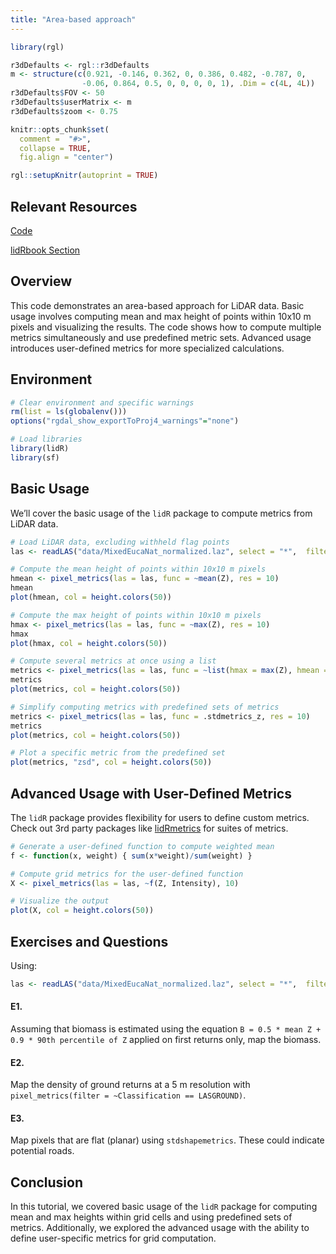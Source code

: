 ```yaml
---
title: "Area-based approach"
---
```


```r
library(rgl)

r3dDefaults <- rgl::r3dDefaults
m <- structure(c(0.921, -0.146, 0.362, 0, 0.386, 0.482, -0.787, 0, 
                -0.06, 0.864, 0.5, 0, 0, 0, 0, 1), .Dim = c(4L, 4L))
r3dDefaults$FOV <- 50
r3dDefaults$userMatrix <- m
r3dDefaults$zoom <- 0.75

knitr::opts_chunk$set(
  comment =  "#>", 
  collapse = TRUE,
  fig.align = "center")

rgl::setupKnitr(autoprint = TRUE)
```

## Relevant Resources

[Code](https://github.com/tgoodbody/lidRtutorial/blob/main/code/tutorials/03_aba.R)

[lidRbook Section](https://r-lidar.github.io/lidRbook/modeling-aba.html)

## Overview

This code demonstrates an area-based approach for LiDAR data. Basic usage involves computing mean and max height of points within 10x10 m pixels and visualizing the results. The code shows how to compute multiple metrics simultaneously and use predefined metric sets. Advanced usage introduces user-defined metrics for more specialized calculations.

## Environment

```r
# Clear environment and specific warnings
rm(list = ls(globalenv()))
options("rgdal_show_exportToProj4_warnings"="none")

# Load libraries
library(lidR)
library(sf)
```

## Basic Usage

We'll cover the basic usage of the `lidR` package to compute metrics from LiDAR data.

```r
# Load LiDAR data, excluding withheld flag points
las <- readLAS("data/MixedEucaNat_normalized.laz", select = "*",  filter = "-set_withheld_flag 0")
```

```r
# Compute the mean height of points within 10x10 m pixels
hmean <- pixel_metrics(las = las, func = ~mean(Z), res = 10)
hmean
plot(hmean, col = height.colors(50))
```

```r
# Compute the max height of points within 10x10 m pixels
hmax <- pixel_metrics(las = las, func = ~max(Z), res = 10)
hmax
plot(hmax, col = height.colors(50))
```

```r
# Compute several metrics at once using a list
metrics <- pixel_metrics(las = las, func = ~list(hmax = max(Z), hmean = mean(Z)), res = 10)
metrics
plot(metrics, col = height.colors(50))
```

```r
# Simplify computing metrics with predefined sets of metrics
metrics <- pixel_metrics(las = las, func = .stdmetrics_z, res = 10)
metrics
plot(metrics, col = height.colors(50))

# Plot a specific metric from the predefined set
plot(metrics, "zsd", col = height.colors(50))
```

## Advanced Usage with User-Defined Metrics

The `lidR` package provides flexibility for users to define custom metrics. Check out 3rd party packages like [lidRmetrics](https://github.com/ptompalski/lidRmetrics) for suites of metrics.

```r
# Generate a user-defined function to compute weighted mean
f <- function(x, weight) { sum(x*weight)/sum(weight) }

# Compute grid metrics for the user-defined function
X <- pixel_metrics(las = las, ~f(Z, Intensity), 10)

# Visualize the output
plot(X, col = height.colors(50))
```

## Exercises and Questions

Using:

``` r
las <- readLAS("data/MixedEucaNat_normalized.laz", select = "*",  filter = "-set_withheld_flag 0")
```

#### E1.

Assuming that biomass is estimated using the equation `B = 0.5 * mean Z + 0.9 * 90th percentile of Z` applied on first returns only, map the biomass.

#### E2.

Map the density of ground returns at a 5 m resolution with `pixel_metrics(filter = ~Classification == LASGROUND)`.

#### E3.

Map pixels that are flat (planar) using `stdshapemetrics`. These could indicate potential roads.

## Conclusion

In this tutorial, we covered basic usage of the `lidR` package for computing mean and max heights within grid cells and using predefined sets of metrics. Additionally, we explored the advanced usage with the ability to define user-specific metrics for grid computation.
